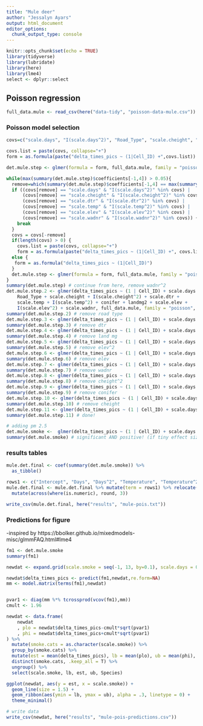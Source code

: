```yaml
---
title: "Mule deer"
author: "Jessalyn Ayars"
output: html_document
editor_options: 
  chunk_output_type: console
---
```


```r
knitr::opts_chunk$set(echo = TRUE)
library(tidyverse)
library(lubridate)
library(here)
library(lme4)
select <- dplyr::select
```

## Poisson regression

```r
full_data.mule <- read_csv(here("data-tidy", "poisson-data-mule.csv"))
```

### Poisson model selection
```r
covs=c("scale.days", "I(scale.days^2)", "Road_Type", "scale.cheight", "I(scale.cheight^2)", "scale.dtr", "I(scale.dtr^2)", "scale.temp", "I(scale.temp^2)", "conifer", "landmg2", "scale.elev", "I(scale.elev^2)", "scale.wadnr", "I(scale.wadnr^2)")

covs.list = paste(covs, collapse="+")  
form = as.formula(paste("delta_times_pics ~ (1|Cell_ID) +",covs.list))

det.mule.step <- glmer(formula = form, full_data.mule, family = "poisson", glmerControl(optimizer = "bobyqa"))

while(max(summary(det.mule.step)$coefficients[-1,4]) > 0.05){
  remove=which(summary(det.mule.step)$coefficients[-1,4] == max(summary(det.mule.step)$coefficients[-1,4]))
  if ((covs[remove] == "scale.days" & "I(scale.days^2)" %in% covs) |
      (covs[remove] == "scale.cheight" & "I(scale.cheight^2)" %in% covs) |
      (covs[remove] == "scale.dtr" & "I(scale.dtr^2)" %in% covs) |
      (covs[remove] == "scale.temp" & "I(scale.temp^2)" %in% covs) |
      (covs[remove] == "scale.elev" & "I(scale.elev^2)" %in% covs) |
      (covs[remove] == "scale.wadnr" & "I(scale.wadnr^2)" %in% covs)) {
    break
  }  
  covs = covs[-remove]
  if(length(covs) > 0) {
    covs.list = paste(covs, collapse="+")
    form = as.formula(paste("delta_times_pics ~ (1|Cell_ID) +", covs.list))}
  else {
   form = as.formula("delta_times_pics ~ (1|Cell_ID)") 
  }
  det.mule.step <- glmer(formula = form, full_data.mule, family = "poisson", glmerControl(optimizer = "bobyqa"))
}
summary(det.mule.step) # continue from here, remove wadnr^2
det.mule.step.2 <- glmer(delta_times_pics ~ (1 | Cell_ID) + scale.days + I(scale.days^2) + 
    Road_Type + scale.cheight + I(scale.cheight^2) + scale.dtr + 
    scale.temp + I(scale.temp^2) + conifer + landmg2 + scale.elev + 
    I(scale.elev^2) + scale.wadnr, full_data.mule, family = "poisson", glmerControl(optimizer = "bobyqa"))
summary(det.mule.step.2) # remove road type
det.mule.step.3 <- glmer(delta_times_pics ~ (1 | Cell_ID) + scale.days + I(scale.days^2) + scale.cheight + I(scale.cheight^2) + scale.dtr + scale.temp + I(scale.temp^2) + conifer + landmg2 + scale.elev + I(scale.elev^2) + scale.wadnr, full_data.mule, family = "poisson", glmerControl(optimizer = "bobyqa"))
summary(det.mule.step.3) # remove dtr
det.mule.step.4 <- glmer(delta_times_pics ~ (1 | Cell_ID) + scale.days + I(scale.days^2) + scale.cheight + I(scale.cheight^2) + scale.temp + I(scale.temp^2) + conifer + landmg2 + scale.elev + I(scale.elev^2) + scale.wadnr, full_data.mule, family = "poisson", glmerControl(optimizer = "bobyqa"))
summary(det.mule.step.4) # remove land mg
det.mule.step.5 <- glmer(delta_times_pics ~ (1 | Cell_ID) + scale.days + I(scale.days^2) + scale.cheight + I(scale.cheight^2) + scale.temp + I(scale.temp^2) + conifer + scale.elev + I(scale.elev^2) + scale.wadnr, full_data.mule, family = "poisson", glmerControl(optimizer = "bobyqa"))
summary(det.mule.step.5) # remove elev^2
det.mule.step.6 <- glmer(delta_times_pics ~ (1 | Cell_ID) + scale.days + I(scale.days^2) + scale.cheight + I(scale.cheight^2) + scale.temp + I(scale.temp^2) + conifer + scale.elev + scale.wadnr, full_data.mule, family = "poisson", glmerControl(optimizer = "bobyqa"))
summary(det.mule.step.6) # remove elev
det.mule.step.7 <- glmer(delta_times_pics ~ (1 | Cell_ID) + scale.days + I(scale.days^2) + scale.cheight + I(scale.cheight^2) + scale.temp + I(scale.temp^2) + conifer + scale.wadnr, full_data.mule, family = "poisson", glmerControl(optimizer = "bobyqa"))
summary(det.mule.step.7) # remove wadnr
det.mule.step.8 <- glmer(delta_times_pics ~ (1 | Cell_ID) + scale.days + I(scale.days^2) + scale.cheight + I(scale.cheight^2) + scale.temp + I(scale.temp^2) + conifer, full_data.mule, family = "poisson", glmerControl(optimizer = "bobyqa"))
summary(det.mule.step.8) # remove cheight^2
det.mule.step.9 <- glmer(delta_times_pics ~ (1 | Cell_ID) + scale.days + I(scale.days^2) + scale.cheight + scale.temp + I(scale.temp^2) + conifer, full_data.mule, family = "poisson", glmerControl(optimizer = "bobyqa"))
summary(det.mule.step.9) # remove conifer
det.mule.step.10 <- glmer(delta_times_pics ~ (1 | Cell_ID) + scale.days + I(scale.days^2) + scale.cheight + scale.temp + I(scale.temp^2), full_data.mule, family = "poisson", glmerControl(optimizer = "bobyqa"))
summary(det.mule.step.10) # remove cheight
det.mule.step.11 <- glmer(delta_times_pics ~ (1 | Cell_ID) + scale.days + I(scale.days^2) + scale.temp + I(scale.temp^2), full_data.mule, family = "poisson", glmerControl(optimizer = "bobyqa"))
summary(det.mule.step.11) # done!

# adding pm 2.5
det.mule.smoke <-  glmer(delta_times_pics ~ (1 | Cell_ID) + scale.days + I(scale.days^2) + scale.temp + I(scale.temp^2) + scale.smoke, data = full_data.mule, family = "poisson", glmerControl(optimizer = "bobyqa"))
summary(det.mule.smoke) # significant AND positive! (if tiny effect size)
```

### results tables
```r
mule.det.final <- coef(summary(det.mule.smoke)) %>%
  as_tibble() 

rows1 <- c("Intercept", "Days", "Days^2", "Temperature", "Temperature^2", "PM 2.5")
mule.det.final <- mule.det.final %>% mutate(term = rows1) %>% relocate(term, .before=Estimate) %>%
  mutate(across(where(is.numeric), round, 3))

write_csv(mule.det.final, here("results", "mule-pois.txt"))
```

### Predictions for figure
-inspired by https://bbolker.github.io/mixedmodels-misc/glmmFAQ.html#lme4
```r
fm1 <- det.mule.smoke
summary(fm1)

newdat <- expand.grid(scale.smoke = seq(-1, 13, by=0.1), scale.days = 0, `I(scale.days^2)` = 0, scale.temp = 0, `I(scale.temp^2)` = 0) 

newdat$delta_times_pics <- predict(fm1,newdat,re.form=NA) 
mm <- model.matrix(terms(fm1),newdat)


pvar1 <- diag(mm %*% tcrossprod(vcov(fm1),mm))
cmult <- 1.96 

newdat <- data.frame(
    newdat
    , plo = newdat$delta_times_pics-cmult*sqrt(pvar1)
    , phi = newdat$delta_times_pics+cmult*sqrt(pvar1)
) %>%
  mutate(smoke.cats = as.character(scale.smoke)) %>% 
  group_by(smoke.cats) %>%
  mutate(est = mean(delta_times_pics), lb = mean(plo), ub = mean(phi), Species = "mule") %>%
  distinct(smoke.cats, .keep_all = T) %>%
  ungroup() %>%
  select(scale.smoke, lb, est, ub, Species)

ggplot(newdat, aes(y = est, x = scale.smoke)) + 
  geom_line(size = 1.5) + 
  geom_ribbon(aes(ymin = lb, ymax = ub), alpha = .3, linetype = 0) +
  theme_minimal() 

# write data
write_csv(newdat, here("results", "mule-pois-predictions.csv"))
```
